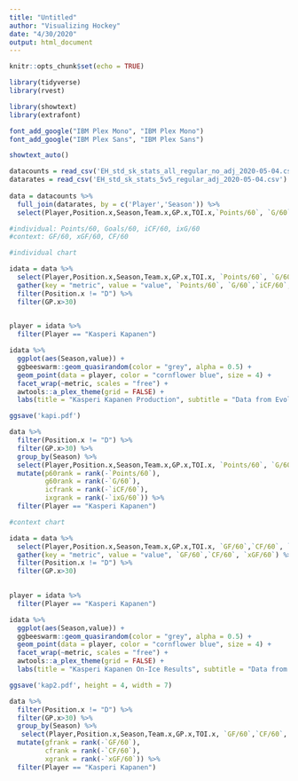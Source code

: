 ---
title: "Untitled"
author: "Visualizing Hockey"
date: "4/30/2020"
output: html_document
---

```{r setup, include=FALSE}
knitr::opts_chunk$set(echo = TRUE)
```

```{r}
library(tidyverse)
library(rvest)

library(showtext)
library(extrafont)

font_add_google("IBM Plex Mono", "IBM Plex Mono")
font_add_google("IBM Plex Sans", "IBM Plex Sans")

showtext_auto()
```

```{r}
datacounts = read_csv('EH_std_sk_stats_all_regular_no_adj_2020-05-04.csv')
datarates = read_csv('EH_std_sk_stats_5v5_regular_adj_2020-05-04.csv')
  
data = datacounts %>% 
  full_join(datarates, by = c('Player','Season')) %>% 
  select(Player,Position.x,Season,Team.x,GP.x,TOI.x,`Points/60`, `G/60`,`iCF/60`, `ixG/60`,`Sh%.x`, `xFSh%`, `GF%`, `CF%`, `xGF%`, `GF/60`,`CF/60`, `GA/60`, `CA/60`, `xGF/60`, `xGA/60`)

#individual: Points/60, Goals/60, iCF/60, ixG/60
#context: GF/60, xGF/60, CF/60
```
```{r}
#individual chart

idata = data %>% 
  select(Player,Position.x,Season,Team.x,GP.x,TOI.x, `Points/60`, `G/60`,`iCF/60`,`ixG/60`) %>% 
  gather(key = "metric", value = "value", `Points/60`, `G/60`,`iCF/60`,`ixG/60`) %>% 
  filter(Position.x != "D") %>% 
  filter(GP.x>30)
  

player = idata %>% 
  filter(Player == "Kasperi Kapanen")
```

```{r}
idata %>% 
  ggplot(aes(Season,value)) +
  ggbeeswarm::geom_quasirandom(color = "grey", alpha = 0.5) +
  geom_point(data = player, color = "cornflower blue", size = 4) +
  facet_wrap(~metric, scales = "free") +
  awtools::a_plex_theme(grid = FALSE) +
  labs(title = "Kasperi Kapanen Production", subtitle = "Data from Evolving Hockey", x = "", y = "")

ggsave('kapi.pdf')
```

```{r}
data %>% 
  filter(Position.x != "D") %>% 
  filter(GP.x>30) %>% 
  group_by(Season) %>% 
  select(Player,Position.x,Season,Team.x,GP.x,TOI.x, `Points/60`, `G/60`,`iCF/60`,`ixG/60`) %>% 
  mutate(p60rank = rank(-`Points/60`),
         g60rank = rank(-`G/60`),
         icfrank = rank(-`iCF/60`),
         ixgrank = rank(-`ixG/60`)) %>% 
  filter(Player == "Kasperi Kapanen")


```
```{r}
#context chart

idata = data %>% 
  select(Player,Position.x,Season,Team.x,GP.x,TOI.x, `GF/60`,`CF/60`, `xGF/60`) %>% 
  gather(key = "metric", value = "value", `GF/60`,`CF/60`, `xGF/60`) %>% 
  filter(Position.x != "D") %>% 
  filter(GP.x>30)
  

player = idata %>% 
  filter(Player == "Kasperi Kapanen")
```

```{r}
idata %>% 
  ggplot(aes(Season,value)) +
  ggbeeswarm::geom_quasirandom(color = "grey", alpha = 0.5) +
  geom_point(data = player, color = "cornflower blue", size = 4) +
  facet_wrap(~metric, scales = "free") +
  awtools::a_plex_theme(grid = FALSE) +
  labs(title = "Kasperi Kapanen On-Ice Results", subtitle = "Data from Evolving Hockey", x = "", y = "")

ggsave('kap2.pdf', height = 4, width = 7)

```

```{r}
data %>% 
  filter(Position.x != "D") %>% 
  filter(GP.x>30) %>% 
  group_by(Season) %>% 
   select(Player,Position.x,Season,Team.x,GP.x,TOI.x, `GF/60`,`CF/60`, `xGF/60`) %>% 
  mutate(gfrank = rank(-`GF/60`),
         cfrank = rank(-`CF/60`),
         xgrank = rank(-`xGF/60`)) %>% 
  filter(Player == "Kasperi Kapanen")

```